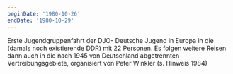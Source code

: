 ```yaml
---
beginDate: '1980-10-26'
endDate: '1980-10-29'
---
```


Erste Jugendgruppenfahrt der DJO- Deutsche Jugend in Europa in die (damals noch
existierende DDR) mit 22 Personen. Es folgen weitere Reisen dann auch in die
nach 1945 von Deutschland abgetrennten Vertreibungsgebiete, organisiert von
Peter Winkler (s. Hinweis 1984)
